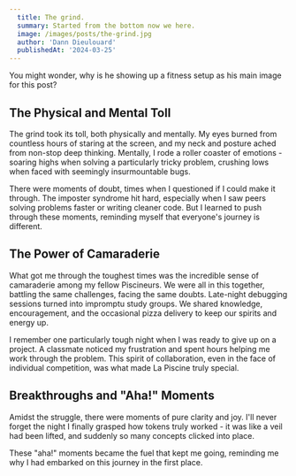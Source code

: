 ```yaml
---
  title: The grind.
  summary: Started from the bottom now we here.
  image: /images/posts/the-grind.jpg
  author: 'Dann Dieulouard'
  publishedAt: '2024-03-25'
---
```


You might wonder, why is he showing up a fitness setup as his main image for this post?

## The Physical and Mental Toll
The grind took its toll, both physically and mentally. My eyes burned from countless hours of staring at the screen, and my neck and posture ached from non-stop deep thinking. Mentally, I rode a roller coaster of emotions - soaring highs when solving a particularly tricky problem, crushing lows when faced with seemingly insurmountable bugs.

There were moments of doubt, times when I questioned if I could make it through. The imposter syndrome hit hard, especially when I saw peers solving problems faster or writing cleaner code. But I learned to push through these moments, reminding myself that everyone's journey is different.

## The Power of Camaraderie
What got me through the toughest times was the incredible sense of camaraderie among my fellow Piscineurs. We were all in this together, battling the same challenges, facing the same doubts. Late-night debugging sessions turned into impromptu study groups. We shared knowledge, encouragement, and the occasional pizza delivery to keep our spirits and energy up.

I remember one particularly tough night when I was ready to give up on a project. A classmate noticed my frustration and spent hours helping me work through the problem. This spirit of collaboration, even in the face of individual competition, was what made La Piscine truly special.

## Breakthroughs and "Aha!" Moments
Amidst the struggle, there were moments of pure clarity and joy. I'll never forget the night I finally grasped how tokens truly worked - it was like a veil had been lifted, and suddenly so many concepts clicked into place. 

These "aha!" moments became the fuel that kept me going, reminding me why I had embarked on this journey in the first place.